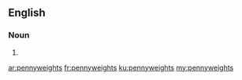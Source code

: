 ==English==

===Noun===
{{head|en|plural}}

# {{plural of|pennyweight|lang=en|nocat=1}}

[[ar:pennyweights]]
[[fr:pennyweights]]
[[ku:pennyweights]]
[[my:pennyweights]]